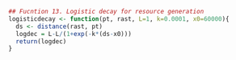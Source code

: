 
```r
## Fucntion 13. Logistic decay for resource generation
logisticdecay <- function(pt, rast, L=1, k=0.0001, x0=60000){
  ds <- distance(rast, pt)
  logdec = L-L/(1+exp(-k*(ds-x0)))
  return(logdec)
}
```

